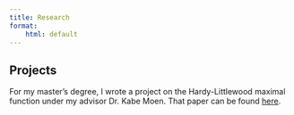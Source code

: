 ```yaml
---
title: Research
format:
    html: default
---
```


## Projects

For my master's degree, I wrote a project on the Hardy-Littlewood maximal function under my advisor Dr. Kabe Moen. That paper can be found <a href="HardyLittlewoodMaximalFunction.pdf"> here</a>. 
